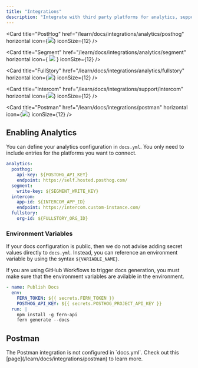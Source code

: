 ```yaml
---
title: "Integrations"
description: "Integrate with third party platforms for analytics, support, etc."
---
```


<CardGroup cols={2}>

<Card
  title="PostHog"
  href="/learn/docs/integrations/analytics/posthog"
  horizontal
  icon={<img src="https://cdn.brandfetch.io/id2veLU_gI/idG9S94wXO.svg" />}
  iconSize={12}
/>

<Card
  title="Segment"
  href="/learn/docs/integrations/analytics/segment"
  horizontal
  icon={
    <img src="https://cdn.brandfetch.io/idiousYjQz/theme/dark/symbol.svg?k=id64Mup7ac&t=1717151164256?t=1717151164256" />
  }
  iconSize={12}
/>

<Card
  title="FullStory"
  href="/learn/docs/integrations/analytics/fullstory"
  horizontal
  icon={<img src="https://cdn.brandfetch.io/idRtIBDum6/w/400/h/400/theme/dark/icon.jpeg" />}
  iconSize={12}
/>

<Card
  title="Intercom"
  href="/learn/docs/integrations/support/intercom"
  horizontal
  icon={<img src="https://cdn.brandfetch.io/idYJNDWF1m/theme/dark/symbol.svg" />}
  iconSize={12}
/>

<Card
  title="Postman"
  href="/learn/docs/integrations/postman"
  horizontal
  icon={<img src="https://seeklogo.com/images/P/postman-logo-0087CA0D15-seeklogo.com.png" />}
  iconSize={12}
/>

</CardGroup>

## Enabling Analytics

You can define your analytics configuration in `docs.yml`. You only need to include entries for the platforms you want to connect.

```yaml docs.yml
analytics:
  posthog:
    api-key: ${POSTOHG_API_KEY}
    endpoint: https://self.hosted.posthog.com/
  segment:
    write-key: ${SEGMENT_WRITE_KEY}
  intercom:
    app-id: ${INTERCOM_APP_ID}
    endpoint: https://intercom.custom-instance.com/
  fullstory:
    org-id: ${FULLSTORY_ORG_ID}
```

### Environment Variables

If your docs configuration is public, then we do not advise adding secret values directly to `docs.yml`.
Instead, you can reference an environment variable by using the syntax `${VARIABLE_NAME}`.

<Note> 
If you are using GitHub Workflows to trigger docs generation, you must make sure that the environment variables 
are avilable in the environment.

```yaml {4}
- name: Publish Docs
  env:
    FERN_TOKEN: ${{ secrets.FERN_TOKEN }}
    POSTHOG_API_KEY: ${{ secrets.POSTHOG_PROJECT_API_KEY }}
  run: |
    npm install -g fern-api
    fern generate --docs
```

</Note>

## Postman

<Info>
  The Postman integration is not configured in `docs.yml`. Check out this [page](/learn/docs/integrations/postman) to
  learn more.
</Info>
